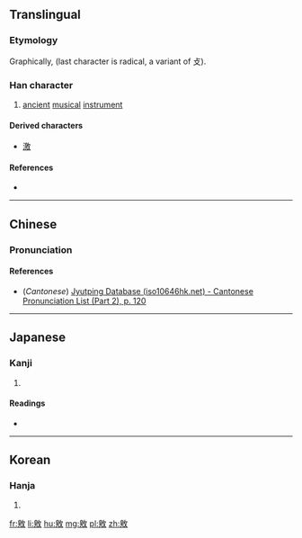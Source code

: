 ==Translingual==

===Etymology===
Graphically, {{Han compound|白|方|攴|alt3=攵}} (last character is radical, a variant of 攴).

===Han character===
{{Han char|rn=66|rad=攴|as=09|sn=13|four=|canj=HSOK|ids=⿰⿱白方攵}}

# [[ancient]] [[musical]] [[instrument]]

====Derived characters====
* [[激]]

====References====
* {{Han ref|kx=0473.180|dkj=13286|dj=0826.180|hdz=21470.130|uh=656B|ud=25963}}

----

==Chinese==
{{zh-forms}}

===Pronunciation===
{{zh-pron
|m=jiǎo
|c=giu3,giu2
|mc=y
|oc=y
|ma=
|cat=n
}}

====References====
* (''Cantonese'') [http://www.iso10646hk.net/jp/document/download.jsp Jyutping Database (iso10646hk.net) - Cantonese Pronunciation List (Part 2), p. 120]

----

==Japanese==

===Kanji===
{{ja-kanji|grade=|rs=攴09}}

# {{defn|lang=ja|sort=攴09}}

====Readings====
* {{ja-readings|on=[[せく]] (seku), [[きょう]] (kyō), [[けき]] (keki), [[きゃく]] (kyaku)|kun=[[うつる]] (utsuru)}}

----

==Korean==

===Hanja===
{{ko-hanja|hangeul=교|rv=gyo|mr=kyo}}

# {{defn|lang=ko|sort=攴09}}

[[fr:敫]]
[[li:敫]]
[[hu:敫]]
[[mg:敫]]
[[pl:敫]]
[[zh:敫]]